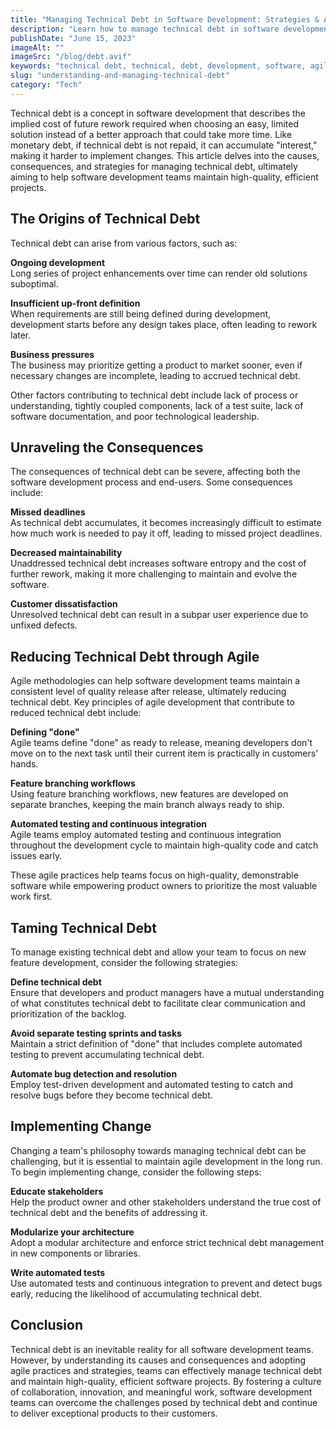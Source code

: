 ```yaml
---
title: "Managing Technical Debt in Software Development: Strategies & Agile Solutions"
description: "Learn how to manage technical debt in software development with effective strategies and agile methodologies. Navigate the challenges to maintain high-quality projects efficiently!"
publishDate: "June 15, 2023"
imageAlt: ""
imageSrc: "/blog/debt.avif"
keywords: "technical debt, technical, debt, development, software, agile"
slug: "understanding-and-managing-technical-debt"
category: "Tech"
---
```


Technical debt is a concept in software development that describes the implied cost of future rework required when choosing an easy, limited solution instead of a better approach that could take more time. Like monetary debt, if technical debt is not repaid, it can accumulate "interest," making it harder to implement changes. This article delves into the causes, consequences, and strategies for managing technical debt, ultimately aiming to help software development teams maintain high-quality, efficient projects.

## The Origins of Technical Debt

Technical debt can arise from various factors, such as:

**Ongoing development**\
Long series of project enhancements over time can render old solutions suboptimal.

**Insufficient up-front definition**\
When requirements are still being defined during development, development starts before any design takes place, often leading to rework later.

**Business pressures**\
The business may prioritize getting a product to market sooner, even if necessary changes are incomplete, leading to accrued technical debt.

Other factors contributing to technical debt include lack of process or understanding, tightly coupled components, lack of a test suite, lack of software documentation, and poor technological leadership.

## Unraveling the Consequences

The consequences of technical debt can be severe, affecting both the software development process and end-users. Some consequences include:

**Missed deadlines**\
As technical debt accumulates, it becomes increasingly difficult to estimate how much work is needed to pay it off, leading to missed project deadlines.

**Decreased maintainability**\
Unaddressed technical debt increases software entropy and the cost of further rework, making it more challenging to maintain and evolve the software.

**Customer dissatisfaction**\
Unresolved technical debt can result in a subpar user experience due to unfixed defects.

## Reducing Technical Debt through Agile

Agile methodologies can help software development teams maintain a consistent level of quality release after release, ultimately reducing technical debt. Key principles of agile development that contribute to reduced technical debt include:

**Defining "done"**\
Agile teams define "done" as ready to release, meaning developers don't move on to the next task until their current item is practically in customers' hands.

**Feature branching workflows**\
Using feature branching workflows, new features are developed on separate branches, keeping the main branch always ready to ship.

**Automated testing and continuous integration**\
Agile teams employ automated testing and continuous integration throughout the development cycle to maintain high-quality code and catch issues early.

These agile practices help teams focus on high-quality, demonstrable software while empowering product owners to prioritize the most valuable work first.

## Taming Technical Debt

To manage existing technical debt and allow your team to focus on new feature development, consider the following strategies:

**Define technical debt**\
Ensure that developers and product managers have a mutual understanding of what constitutes technical debt to facilitate clear communication and prioritization of the backlog.

**Avoid separate testing sprints and tasks**\
Maintain a strict definition of "done" that includes complete automated testing to prevent accumulating technical debt.

**Automate bug detection and resolution**\
Employ test-driven development and automated testing to catch and resolve bugs before they become technical debt.

## Implementing Change

Changing a team's philosophy towards managing technical debt can be challenging, but it is essential to maintain agile development in the long run. To begin implementing change, consider the following steps:

**Educate stakeholders**\
Help the product owner and other stakeholders understand the true cost of technical debt and the benefits of addressing it.

**Modularize your architecture**\
Adopt a modular architecture and enforce strict technical debt management in new components or libraries.

**Write automated tests**\
Use automated tests and continuous integration to prevent and detect bugs early, reducing the likelihood of accumulating technical debt.

## Conclusion

Technical debt is an inevitable reality for all software development teams. However, by understanding its causes and consequences and adopting agile practices and strategies, teams can effectively manage technical debt and maintain high-quality, efficient software projects. By fostering a culture of collaboration, innovation, and meaningful work, software development teams can overcome the challenges posed by technical debt and continue to deliver exceptional products to their customers.
